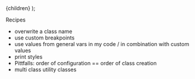 
  <MdxLayout title="Recipes" subline="Recipes">
    {children}
  </MdxLayout>
);

Recipes

- overwrite a class name
- use custom breakpoints
- use values from general vars in my code / in combination with custom values
- print styles
- Pittfalls: order of configuration == order of class creation
- multi class utility classes

